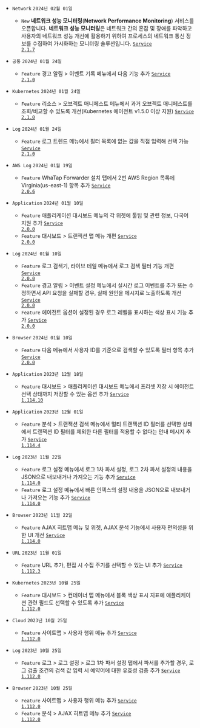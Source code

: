 - <code class='changelog-overview'>Network</code>
<code class='changelog-date'>2024년 02월 01일</code>
  - <code class="New">New</code> <b>네트워크 성능 모니터링</b>(<b>Network Performance Monitoring</b>) 서비스를 오픈합니다. <b>네트워크 성능 모니터링</b>은 네트워크 간의 혼잡 및 장애를 파악하고 사용자의 네트워크 성능 개선에 활용하기 위하여 프로세스의 네트워크 통신 정보를 수집하여 가시화하는 모니터링 솔루션입니다. <code class='changelog-service'><a href="https://docs.whatap.io/release-notes/service/service-2_1_x">Service 2.1.7​</a></code>

- <code class='changelog-overview'>공통</code>
<code class='changelog-date'>2024년 01월 24일</code>
  - <code class="Feature">Feature</code> <span class="uitext">경고 알림</span> &gt; <span class="uitext">이벤트 기록</span> 메뉴에서 다음 기능 추가 <code class='changelog-service'><a href="https://docs.whatap.io/release-notes/service/service-2_1_x">Service 2.1.0​</a></code>

- <code class='changelog-overview'>Kubernetes</code>
<code class='changelog-date'>2024년 01월 24일</code>
  - <code class="Feature">Feature</code> <span class="uitext">리소스</span> &gt; <span class="uitext">오브젝트 매니페스트</span> 메뉴에서 과거 오브젝트 매니페스트를 조회/비교할 수 있도록 개선(Kubernetes 에이전트 v1.5.0 이상 지원) <code class='changelog-service'><a href="https://docs.whatap.io/release-notes/service/service-2_1_x">Service 2.1.0​</a></code>

- <code class='changelog-overview'>Log</code>
<code class='changelog-date'>2024년 01월 24일</code>
  - <code class="Feature">Feature</code> <span class="uitext">로그 트렌드</span> 메뉴에서 <span class="uitext">필터</span> 목록에 없는 값을 직접 입력해 선택 가능 <code class='changelog-service'><a href="https://docs.whatap.io/release-notes/service/service-2_1_x">Service 2.1.0​</a></code>

- <code class='changelog-overview'>AWS Log</code>
<code class='changelog-date'>2024년 01월 19일</code>
  - <code class="Feature">Feature</code> <span class="uitext">WhaTap Forwarder 설치</span> 탭에서 2번 <span class="uitext">AWS Region</span> 목록에 Virginia(us-east-1) 항목 추가 <code class='changelog-service'><a href="https://docs.whatap.io/release-notes/service/service-2_0_x">Service 2.0.6​</a></code>

- <code class='changelog-overview'>Application</code>
<code class='changelog-date'>2024년 01월 10일</code>
  - <code class="Feature">Feature</code> <span class="uitext">애플리케이션 대시보드</span> 메뉴의 각 위젯에 툴팁 및 관련 정보, 다국어 지원 추가 <code class='changelog-service'><a href="https://docs.whatap.io/release-notes/service/service-2_0_x">Service 2.0.0​</a></code>
  - <code class="Feature">Feature</code> <span class="uitext">대시보드</span> &gt; <span class="uitext">트랜잭션 맵</span> 메뉴 개편 <code class='changelog-service'><a href="https://docs.whatap.io/release-notes/service/service-2_0_x">Service 2.0.0​</a></code>

- <code class='changelog-overview'>Log</code>
<code class='changelog-date'>2024년 01월 10일</code>
  - <code class="Feature">Feature</code> <span class="uitext">로그 검색기</span>, <span class="uitext">라이브 테일</span> 메뉴에서 로그 검색 필터 기능 개편 <code class='changelog-service'><a href="https://docs.whatap.io/release-notes/service/service-2_0_x">Service 2.0.0​</a></code>
  - <code class="Feature">Feature</code> <span class="uitext">경고 알림</span> &gt; <span class="uitext">이벤트 설정</span> 메뉴에서 실시간 로그 이벤트를 추가 또는 수정하면서 API 요청을 실패할 경우, 실패 원인을 메시지로 노출하도록 개선 <code class='changelog-service'><a href="https://docs.whatap.io/release-notes/service/service-2_0_x">Service 2.0.0​</a></code>
  - <code class="Feature">Feature</code> 에이전트 옵션이 설정된 경우 로그 레벨을 표시하는 색상 표시 기능 추가 <code class='changelog-service'><a href="https://docs.whatap.io/release-notes/service/service-2_0_x">Service 2.0.0​</a></code>

- <code class='changelog-overview'>Browser</code>
<code class='changelog-date'>2024년 01월 10일</code>
  - <code class="Feature">Feature</code> 다음 메뉴에서 사용자 ID를 기준으로 검색할 수 있도록 필터 항목 추가 <code class='changelog-service'><a href="https://docs.whatap.io/release-notes/service/service-2_0_x">Service 2.0.0​</a></code>

- <code class='changelog-overview'>Application</code>
<code class='changelog-date'>2023년 12월 18일</code>
  - <code class="Feature">Feature</code> <span class="uitext">대시보드</span> &gt; <span class="uitext">애플리케이션 대시보드</span> 메뉴에서 프리셋 저장 시 에이전트 선택 상태까지 저장할 수 있는 옵션 추가 <code class='changelog-service'><a href="https://docs.whatap.io/release-notes/service/service-1_114_x">Service 1.114.10​</a></code>

- <code class='changelog-overview'>Application</code>
<code class='changelog-date'>2023년 12월 01일</code>
  - <code class="Feature">Feature</code> <span class="uitext">분석</span> &gt; <span class="uitext">트랜잭션 검색</span> 메뉴에서 <span class="uitext">멀티 트랜잭션 ID</span> 필터를 선택한 상태에서 <span class="uitext">트랜잭션 ID</span> 필터를 제외한 다른 필터를 적용할 수 없다는 안내 메시지 추가 <code class='changelog-service'><a href="https://docs.whatap.io/release-notes/service/service-1_114_x">Service 1.114.4​</a></code>

- <code class='changelog-overview'>Log</code>
<code class='changelog-date'>2023년 11월 22일</code>
  - <code class="Feature">Feature</code> <span class="uitext">로그 설정</span> 메뉴에서 <span class="uitext">로그 1차 파서 설정</span>, <span class="uitext">로그 2차 파서 설정</span>의 내용을 JSON으로 내보내거나 가져오는 기능 추가 <code class='changelog-service'><a href="https://docs.whatap.io/release-notes/service/service-1_114_x">Service 1.114.0​</a></code>
  - <code class="Feature">Feature</code> <span class="uitext">로그 설정</span> 메뉴에서 <span class="uitext">빠른 인덱스</span>의 설정 내용을 JSON으로 내보내거나 가져오는 기능 추가 <code class='changelog-service'><a href="https://docs.whatap.io/release-notes/service/service-1_114_x">Service 1.114.0​</a></code>

- <code class='changelog-overview'>Browser</code>
<code class='changelog-date'>2023년 11월 22일</code>
  - <code class="Feature">Feature</code> <span class="uitext">AJAX 히트맵</span> 메뉴 및 위젯, <span class="uitext">AJAX</span> <span class="uitext">분석</span> 기능에서 사용자 편의성을 위한 UI 개선 <code class='changelog-service'><a href="https://docs.whatap.io/release-notes/service/service-1_114_x">Service 1.114.0​</a></code>

- <code class='changelog-overview'>URL</code>
<code class='changelog-date'>2023년 11월 01일</code>
  - <code class="Feature">Feature</code> URL 추가, 편집 시 <span class="uitext">수집 주기</span>를 선택할 수 있는 UI 추가 <code class='changelog-service'><a href="https://docs.whatap.io/release-notes/service/service-1_112_x">Service 1.112.3​</a></code>

- <code class='changelog-overview'>Kubernetes</code>
<code class='changelog-date'>2023년 10월 25일</code>
  - <code class="Feature">Feature</code> <span class="uitext">대시보드</span> &gt; <span class="uitext">컨테이너 맵</span> 메뉴에서 블록 색상 표시 지표에 애플리케이션 관련 필드도 선택할 수 있도록 추가 <code class='changelog-service'><a href="https://docs.whatap.io/release-notes/service/service-1_112_x">Service 1.112.0​</a></code>

- <code class='changelog-overview'>Cloud</code>
<code class='changelog-date'>2023년 10월 25일</code>
  - <code class="Feature">Feature</code> <span class="uitext">사이트맵</span> &gt; <span class="uitext">사용자 행위</span> 메뉴 추가 <code class='changelog-service'><a href="https://docs.whatap.io/release-notes/service/service-1_112_x">Service 1.112.0​</a></code>

- <code class='changelog-overview'>Log</code>
<code class='changelog-date'>2023년 10월 25일</code>
  - <code class="Feature">Feature</code> <span class="uitext">로그</span> &gt; <span class="uitext">로그 설정</span> &gt; <span class="uitext">로그 1차 파서 설정</span> 탭에서 파서를 추가할 경우, <span class="uitext">로그 검출 조건</span>의 검색 값 입력 시 예약어에 대한 유효성 검증 추가 <code class='changelog-service'><a href="https://docs.whatap.io/release-notes/service/service-1_112_x">Service 1.112.0​</a></code>

- <code class='changelog-overview'>Browser</code>
<code class='changelog-date'>2023년 10월 25일</code>
  - <code class="Feature">Feature</code> <span class="uitext">사이트맵</span> &gt; <span class="uitext">사용자 행위</span> 메뉴 추가 <code class='changelog-service'><a href="https://docs.whatap.io/release-notes/service/service-1_112_x">Service 1.112.0​</a></code>
  - <code class="Feature">Feature</code> <span class="uitext">분석</span> &gt; <span class="uitext">AJAX 히트맵</span> 메뉴 추가 <code class='changelog-service'><a href="https://docs.whatap.io/release-notes/service/service-1_112_x">Service 1.112.0​</a></code>
